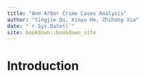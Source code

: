 ```yaml
--- 
title: "Ann Arbor Crime Cases Analysis"
author: "Yingjie Qu, Xinyu He, Zhihang Xia"
date: "`r Sys.Date()`"
site: bookdown::bookdown_site
---
```


# Introduction

